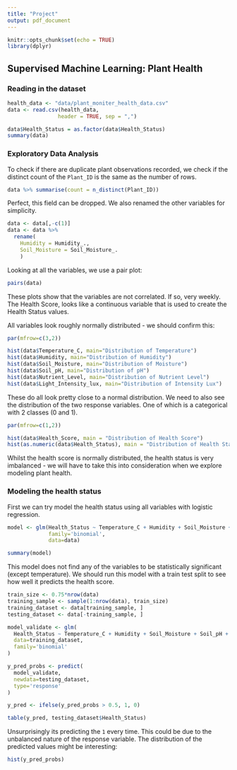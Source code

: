 ```yaml
---
title: "Project"
output: pdf_document
---
```


```r
knitr::opts_chunk$set(echo = TRUE)
library(dplyr)
```

## Supervised Machine Learning: Plant Health

### Reading in the dataset

```r
health_data <- "data/plant_moniter_health_data.csv"
data <- read.csv(health_data,
                header = TRUE, sep = ",")
```

```r
data$Health_Status = as.factor(data$Health_Status) 
summary(data) 
```

### Exploratory Data Analysis

To check if there are duplicate plant observations recorded, we check if the distinct count of the `Plant_ID` is the same as the number of rows.

```r
data %>% summarise(count = n_distinct(Plant_ID))
```

Perfect, this field can be dropped. We also renamed the other variables for simplicity.

```r
data <- data[,-c(1)]
data <- data %>% 
  rename(
    Humidity = Humidity_.,
    Soil_Moisture = Soil_Moisture_.
    )
```

Looking at all the variables, we use a pair plot:

```r
pairs(data)
```

These plots show that the variables are not correlated. If so, very weekly. The Health Score, looks like a continuous variable that is used to create the Health Status values.

All variables look roughly normally distributed - we should confirm this:

```r
par(mfrow=c(3,2))

hist(data$Temperature_C, main="Distribution of Temperature")
hist(data$Humidity, main="Distribution of Humidity")
hist(data$Soil_Moisture, main="Distribution of Moisture")
hist(data$Soil_pH, main="Distribution of pH")
hist(data$Nutrient_Level, main="Distribution of Nutrient Level")
hist(data$Light_Intensity_lux, main="Distribution of Intensity Lux")
```
These do all look pretty close to a normal distribution. We need to also see the distribution of the two response variables. One of which is a categorical with 2 classes (0 and 1).
```r
par(mfrow=c(1,2))

hist(data$Health_Score, main = "Distribution of Health Score")
hist(as.numeric(data$Health_Status), main = "Distribution of Health Status")
```

Whilst the health score is normally distributed, the health status is very imbalanced - we will have to take this into consideration when we explore modeling plant health.

### Modeling the health status

First we can try model the health status using all variables with logistic regression.

```r
model <- glm(Health_Status ~ Temperature_C + Humidity + Soil_Moisture + Soil_pH + Nutrient_Level + Light_Intensity_lux, 
             family='binomial',
             data=data)

summary(model)
```

This model does not find any of the variables to be statistically significant (except temperature). We should run this model with a train test split to see how well it predicts the health score.

```r
train_size <- 0.75*nrow(data)
training_sample <- sample(1:nrow(data), train_size)
training_dataset <- data[training_sample, ]
testing_dataset <- data[-training_sample, ]

model_validate <- glm(
  Health_Status ~ Temperature_C + Humidity + Soil_Moisture + Soil_pH + Nutrient_Level + Light_Intensity_lux, 
  data=training_dataset,
  family='binomial'
)

y_pred_probs <- predict(
  model_validate, 
  newdata=testing_dataset,
  type='response'
)

y_pred <- ifelse(y_pred_probs > 0.5, 1, 0)

table(y_pred, testing_dataset$Health_Status)
```

Unsurprisingly its predicting the `1` every time. This could be due to the unbalanced nature of the response variable. The distribution of the predicted values might be interesting:

```r
hist(y_pred_probs)
```








